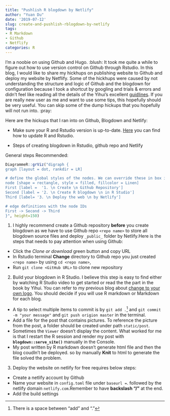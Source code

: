 ```yaml
---
title: "Pushlish R blogdown by Netlify"
author: "Yuan Du"
date: '2019-07-12'
slug: create-and-pushlish-rblogdown-by-netlify
tags:
- R Markdown
- Github
- Netflify
categories: R
---
```

I'm a noobie on using Github and Hugo. :blush: It took me quite a while to figure out how to use version control on Github through Rstudio. In this blog, I would like to share my hickhups on publishing website to Github and deploy my website by Netflify. Some of the hickhups were caused by not understanding the structure and logic of Github and the blogdown for configuration because I took a shortcut by googling and trials & errors and didn't feel like reading all the details of the Yihui's excellent [guidlines](https://bookdown.org/yihui/blogdown/). If you are really new user as me and want to use some tips, this hopefully should be very useful. You can skip some of the dump hickups that you hopefully will not run into. :pray:

Here are the hickups that I ran into on Github, Blogdown and Netlify:

- Make sure your R and Rstudio version is up-to-date. [Here](https://bootstrappers.umassmed.edu/bootstrappers-courses/courses/rCourse/Additional_Resources/Updating_R.html) you can find how to update R and Rstudio.

- Steps of creating blogdown in Rstudio, github repo and Netlify

General steps Recommended:
```r
DiagrammeR::grViz("digraph {
graph [layout = dot, rankdir = LR]

# define the global styles of the nodes. We can override these in box if we wish
node [shape = rectangle, style = filled, fillcolor = Linen]
First [label =  '1. \n Create \n Github Repository']
Second [label = '2. \n Create R blogdown \n in R Studio']
Third [label= '3. \n Deploy the web \n by Netlify']

# edge definitions with the node IDs
First -> Second -> Third
}", height=150)
```
1. I highly recommend create a Github repository **before** you create blogdown as we have to use Github repo `<repo name>` to store all blogdown source files and deploy `_public_` folder by Netlify.Here is the steps that needs to pay attention when using Github:
    
  + Click the _Clone or download_ green button and copy URL
  + In Rstudio terminal **Change** directory to Github repo you just created `<repo name>` by using `cd <repo name>`, 
  + Run `git clone <GitHub URL>` to clone new repository

2. Build your blogdown in R Studio. I believe this step is easy to find either by watching R Studio video to get started or read the the part in the book by Yihui. You can refer to my previous blog about [change to your own logo](https://yuandu.netlify.com/2019/07/07/create-your-own-logo/). You should decide if you will use R markdown or Markdown for each blog.

  + A tip to select multiple items to commit is by `git add .`^[There is a space between "add" and "."] and `git commit -m "your message"` and `git push origion master` in the terminal.
  + Add a file for the post that contains pictures. To reference the picture from the post, a folder should be created under path `static/post`.
  + Sometimes the `Viewer` doesn't display the content. What worked for me is that I restart the R session and render my post with **`blogdown::serve_site()`** manually in the Console.
  + My post written by R markdown doesn't generate html file and then the blog coudln't be deployed. so by manually **Knit** to html to generate the file solved the problem.
  
3. Deploy the website on netlify for free requires below steps:

  + Create a netlify account by Github
  + Name your website in `config.toml` file under `baseurl =`. followed by the netlify domain `netlify.com`.Remember to have **backslash "/"** at the end. 
  + Add the build settings
